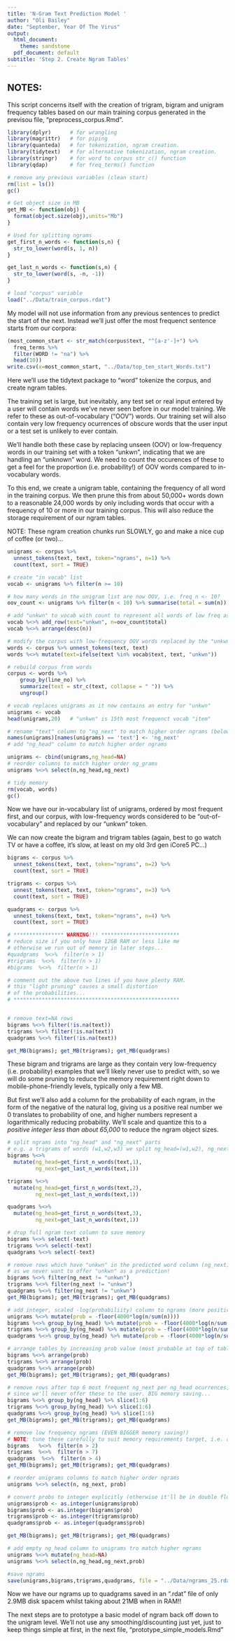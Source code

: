---
title: 'N-Gram Text Prediction Model '
author: "Oli Bailey"
date: "September, Year Of The Virus"
output:
  html_document:
    theme: sandstone
  pdf_document: default
subtitle: 'Step 2. Create Ngram Tables'
---

## NOTES:

This script concerns itself with the creation of trigram, bigram and unigram frequency tables based on our main training corpus generated in the previsou file, "preprocess_corpus.Rmd".

```{r, load_libs, message=FALSE, warning=FALSE}
library(dplyr)      # for wrangling
library(magrittr)   # for piping
library(quanteda)   # for tokenization, ngram creation.
library(tidytext)   # for alternative tokenization, ngram creation.
library(stringr)    # for word to corpus str_c() function
library(qdap)       # for freq_terms() function

# remove any previous variables (clean start)
rm(list = ls())
gc()
```

```{r, utility_functions}
# Get object size in MB
get_MB <- function(obj) {
  format(object.size(obj),units="Mb")
}

# Used for splitting ngrams
get_first_n_words <- function(s,n) {
  str_to_lower(word(s, 1, n))
}

get_last_n_words <- function(s,n) {
  str_to_lower(word(s, -n, -1))
}
```

```{r, load_corpus}
# load "corpus" variable
load("../Data/train_corpus.rdat")
```

My model will not use information from any previous sentences to predict the start of the next. Instead we'll just offer the most frequenct sentence starts from our corpora:
```{r, common_line_starts}
(most_common_start <- str_match(corpus$text, "^[a-z'-]+") %>%
  freq_terms %>% 
  filter(WORD != "na") %>%
  head(10))
write.csv(x=most_common_start, "../Data/top_ten_start_Words.txt")
```

Here we'll use the tidytext package to "word" tokenize the corpus, and create ngram tables.

The training set is large, but inevitably, any test set or real input entered by a user will contain words we've never seen before in our model training. We refer to these as out-of-vocabulary ("OOV") words. Our training set will also contain very low frequency ocurrences of obscure words that the user input or a test set is unlikely to ever contain.

We'll handle both these case by replacing unseen (OOV) or low-frequency words in our training set with a token "unkwn", indicating that we are handling an "unknown" word. We need to count the occurences of these to get a feel for the proportion (i.e. probability!) of OOV words compared to in-vocabulary words. 

To this end, we create a unigram table, containing the frequency of all word in the training corpus. We then prune this from about 50,000+ words down to a reasonable 24,000 words by only including words that occur with a frequency of 10 or more in our training corpus. This will also reduce the storage requirement of our ngram tables.

NOTE: These ngram creation chunks run SLOWLY, go and make a nice cup of coffee (or two)...
```{r, create_unigram_vocab}
unigrams <- corpus %>%
  unnest_tokens(text, text, token="ngrams", n=1) %>%
  count(text, sort = TRUE)

# create "in vocab" list
vocab <- unigrams %>% filter(n >= 10)

# how many words in the unigram list are now OOV, i.e. freq n <- 10?
oov_count <- unigrams %>% filter(n < 10) %>% summarise(total = sum(n))

# add "unkwn" to vocab with count to represent all words of low freq as OOV
vocab %<>% add_row(text="unkwn", n=oov_count$total)
vocab %<>% arrange(desc(n))

# modify the corpus with low-frequency OOV words replaced by the "unkwn" token
words <- corpus %>% unnest_tokens(text, text)
words %<>% mutate(text=ifelse(text %in% vocab$text, text, "unkwn"))

# rebuild corpus from words
corpus <- words %>% 
    group_by(line_no) %>% 
    summarize(text = str_c(text, collapse = " ")) %>%
    ungroup()

# vocab replaces unigrams as it now contains an entry for "unkwn"
unigrams <- vocab
head(unigrams,20)   # "unkwn" is 15th most frequenct vocab "item"

# rename "text" column to "ng_next" to match higher order ngrams (below)
names(unigrams)[names(unigrams) == 'text'] <- 'ng_next'
# add "ng_head" column to match higher order ngrams 

unigrams <- cbind(unigrams,ng_head=NA)
# reorder columns to match higher order ng_grams
unigrams %<>% select(n,ng_head,ng_next)

# tidy memory
rm(vocab, words)
gc()

```

Now we have our in-vocabulary list of unigrams, ordered by most frequent first, and our corpus, with low-frequency words considered to be "out-of-vocabulary" and replaced by our "unkwn" token.

We can now create the bigram and trigram tables (again, best to go watch TV or have a coffee, it's slow, at least on my old 3rd gen iCore5 PC...)
```{r, create_higher_order_ngrams}
bigrams <- corpus %>% 
  unnest_tokens(text, text, token="ngrams", n=2) %>%
  count(text, sort = TRUE)

trigrams <- corpus %>% 
  unnest_tokens(text, text, token="ngrams", n=3) %>%
  count(text, sort = TRUE)

quadgrams <- corpus %>% 
  unnest_tokens(text, text, token="ngrams", n=4) %>%
  count(text, sort = TRUE)

# **************** WARNING!!! *************************
# reduce size if you only have 12GB RAM or less like me
# otherwise we run out of memory in later steps... 
#quadgrams  %<>%  filter(n > 1)
#trigrams  %<>%  filter(n > 1)
#bigrams  %<>%  filter(n > 1)

# comment out the above two lines if you have plenty RAM. 
# this "light pruning" causes a small distortion
# of the probabilities...
# *****************************************************


# remove text=NA rows
bigrams %<>% filter(!is.na(text))
trigrams %<>% filter(!is.na(text))
quadgrams %<>% filter(!is.na(text))

get_MB(bigrams); get_MB(trigrams); get_MB(quadgrams) 
```

These bigram and trigrams are large as they contain very low-frequency (i.e. probability) examples that we'll likely never use to predict with, so we will do some pruning to reduce the memory requirement right down to mobile-phone-friendly levels, typically only a few MB.

But first we'll also add a column for the probability of each ngram, in the form of the negative of the natural log, giving us a positive real number we 0 translates to probability of one, and higher numbers represent a logarithmically reducing probability. We'll scale and quantize this to a *positive integer less than about 65,000*  to reduce the ngram object sizes.

```{r, manipulate_and_prune_ngrams}
# split ngrams into "ng_head" and "ng_next" parts
# e.g. a trigrams of words (w1,w2,w3) we split ng_head=(w1,w2), ng_next=(w3)
bigrams %<>% 
  mutate(ng_head=get_first_n_words(text,1),
         ng_next=get_last_n_words(text,1))

trigrams %<>% 
  mutate(ng_head=get_first_n_words(text,2),
         ng_next=get_last_n_words(text,1))

quadgrams %<>% 
  mutate(ng_head=get_first_n_words(text,3),
         ng_next=get_last_n_words(text,1))

# drop full ngram text column to save memory
bigrams %<>% select(-text)
trigrams %<>% select(-text)
quadgrams %<>% select(-text)

# remove rows which have "unkwn" in the predicted word column (ng_next)
# as we never want to offer "unkwn" as a prediction!
bigrams %<>% filter(ng_next != "unkwn")
trigrams %<>% filter(ng_next != "unkwn")
quadgrams %<>% filter(ng_next != "unkwn")
get_MB(bigrams); get_MB(trigrams); get_MB(quadgrams)

# add integer, scaled -log(probabiliity) column to ngrams (more positive -> less likely)
unigrams %<>% mutate(prob = -floor(4000*log(n/sum(n))))
bigrams %<>% group_by(ng_head) %>% mutate(prob = -floor(4000*log(n/sum(n))))
trigrams %<>% group_by(ng_head) %>% mutate(prob = -floor(4000*log(n/sum(n))))
quadgrams %<>% group_by(ng_head) %>% mutate(prob = -floor(4000*log(n/sum(n))))

# arrange tables by increasing prob value (most probable at top of table)
bigrams %<>% arrange(prob)
trigrams %<>% arrange(prob)
quadgrams %<>% arrange(prob)
get_MB(bigrams); get_MB(trigrams); get_MB(quadgrams)

# remove rows after top 6 most frequent ng_next per ng_head ocurrences,
# since we'll never offer these to the user. BIG memory saving...
bigrams %<>% group_by(ng_head) %>% slice(1:6)
trigrams %<>% group_by(ng_head) %>% slice(1:6)
quadgrams %<>% group_by(ng_head) %>% slice(1:6)
get_MB(bigrams); get_MB(trigrams); get_MB(quadgrams)

# remove low frequency ngrams (EVEN BIGGER memory saving!)
# NOTE: tune these carefully to suit memory requirements target, i.e. a few MB each
bigrams   %<>%  filter(n > 2)
trigrams  %<>%  filter(n > 7)
quadgrams  %<>%  filter(n > 4)
get_MB(bigrams); get_MB(trigrams); get_MB(quadgrams)

# reorder unigrams columns to match higher order ngrams
unigrams %<>% select(n, ng_next, prob)

# convert probs to integer explicitly (otherwise it'll be in double float format)
unigrams$prob <- as.integer(unigrams$prob)
bigrams$prob <- as.integer(bigrams$prob)
trigrams$prob <- as.integer(trigrams$prob)
quadgrams$prob <- as.integer(quadgrams$prob)

get_MB(bigrams); get_MB(trigrams); get_MB(quadgrams)

# add empty ng_head column to unigrams tro match higher ngrams
unigrams %<>% mutate(ng_head=NA)
unigrams %<>% select(n,ng_head,ng_next,prob)

#save ngrams
save(unigrams,bigrams,trigrams,quadgrams, file = "../Data/ngrams_25.rdat")
```

Now we have our ngrams up to quadgrams saved in an ".rdat" file of only 2.9MB disk spacem whilst taking about 21MB when in RAM!!

The next steps are to prototype a basic model of ngram back off down to the unigram level. We'll not use any smoothing/discounting just yet, just to keep things simple at first, in the next file, "prototype_simple_models.Rmd"
